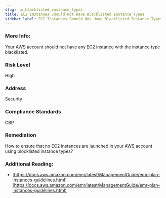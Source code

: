 ```yaml
---
slug: no_blacklisted_instance_types
title: EC2 Instances Should Not Have Blacklisted Instance Types
sidebar_label: EC2 Instances Should Not Have Blacklisted Instance Types
---
```


### More Info:

Your AWS account should not have any EC2 instance with the instance type blacklisted.

### Risk Level

High

### Address

Security

### Compliance Standards

CBP

### Remediation

How to ensure that no EC2 instances are launched in your AWS account using blocklisted instance types?

### Additional Reading:

- [https://docs.aws.amazon.com/emr/latest/ManagementGuide/emr-plan-instances-guidelines.html](https://docs.aws.amazon.com/emr/latest/ManagementGuide/emr-plan-instances-guidelines.html) 

